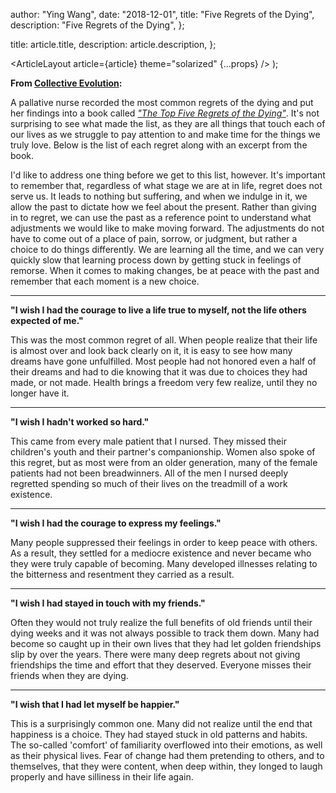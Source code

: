 
  author: "Ying Wang",
  date: "2018-12-01",
  title: "Five Regrets of the Dying",
  description: "Five Regrets of the Dying",
};

  title: article.title,
  description: article.description,
};

  <ArticleLayout article={article} theme="solarized" {...props} />
);

**From [Collective
Evolution](https://www.collective-evolution.com/2013/04/27/the-top-5-regrets-of-the-dying/):**

A pallative nurse recorded the most common regrets of the dying and put her
findings into a book called [_"The Top Five Regrets of the
Dying"_](http://www.amazon.co.uk/The-Top-Five-Regrets-Dying/dp/1848509995/ref=sr_1_1?ie=UTF8&qid=1367096226&sr=8-1&keywords=top+regrets+of+the+dying).
It's not surprising to see what made the list, as they are all things that touch
each of our lives as we struggle to pay attention to and make time for the
things we truly love. Below is the list of each regret along with an excerpt
from the book.

I'd like to address one thing before we get to this list, however. It's
important to remember that, regardless of what stage we are at in life, regret
does not serve us. It leads to nothing but suffering, and when we indulge in it,
we allow the past to dictate how we feel about the present. Rather than giving
in to regret, we can use the past as a reference point to understand what
adjustments we would like to make moving forward. The adjustments do not have to
come out of a place of pain, sorrow, or judgment, but rather a choice to do
things differently. We are learning all the time, and we can very quickly slow
that learning process down by getting stuck in feelings of remorse. When it
comes to making changes, be at peace with the past and remember that each moment
is a new choice.

---

**"I wish I had the courage to live a life true to myself, not the life others
expected of me."**

This was the most common regret of all. When people realize that their life is
almost over and look back clearly on it, it is easy to see how many dreams have
gone unfulfilled. Most people had not honored even a half of their dreams and
had to die knowing that it was due to choices they had made, or not made. Health
brings a freedom very few realize, until they no longer have it.

---

**"I wish I hadn't worked so hard."**

This came from every male patient that I nursed. They missed their children's
youth and their partner's companionship. Women also spoke of this regret, but as
most were from an older generation, many of the female patients had not been
breadwinners. All of the men I nursed deeply regretted spending so much of their
lives on the treadmill of a work existence.

---

**"I wish I had the courage to express my feelings."**

Many people suppressed their feelings in order to keep peace with others. As a
result, they settled for a mediocre existence and never became who they were
truly capable of becoming. Many developed illnesses relating to the bitterness
and resentment they carried as a result.

---

**"I wish I had stayed in touch with my friends."**

Often they would not truly realize the full benefits of old friends until their
dying weeks and it was not always possible to track them down. Many had become
so caught up in their own lives that they had let golden friendships slip by
over the years. There were many deep regrets about not giving friendships the
time and effort that they deserved. Everyone misses their friends when they are
dying.

---

**"I wish that I had let myself be happier."**

This is a surprisingly common one. Many did not realize until the end that
happiness is a choice. They had stayed stuck in old patterns and habits. The
so-called 'comfort' of familiarity overflowed into their emotions, as well as
their physical lives. Fear of change had them pretending to others, and to
themselves, that they were content, when deep within, they longed to laugh
properly and have silliness in their life again.

